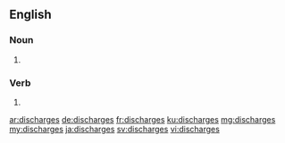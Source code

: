 ==English==

===Noun===
{{head|en|plural}}

# {{plural of|discharge|lang=en|nocat=1}}

===Verb===
{{head|en}}

# {{en-third-person singular of|discharge}}

[[ar:discharges]]
[[de:discharges]]
[[fr:discharges]]
[[ku:discharges]]
[[mg:discharges]]
[[my:discharges]]
[[ja:discharges]]
[[sv:discharges]]
[[vi:discharges]]